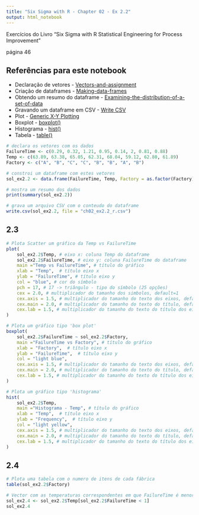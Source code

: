 ```yaml
---
title: "Six Sigma with R - Chapter 02 - Ex 2.2"
output: html_notebook
---
```


Exercícios do Livro "Six Sigma with R Statistical Engineering for Process Improvement"

página 46

## Referências para este notebook

* Declaração de vetores - [Vectors-and-assignment](https://cran.r-project.org/doc/manuals/r-release/R-intro.html#Vectors-and-assignment)
* Criação de dataframes - [Making-data-frames](https://cran.r-project.org/doc/manuals/r-release/R-intro.html#Making-data-frames)
* Obtendo um resumo do dataframe - [Examining-the-distribution-of-a-set-of-data](https://cran.r-project.org/doc/manuals/r-release/R-intro.html#Examining-the-distribution-of-a-set-of-data)
* Gravando um dataframe em CSV - [Write CSV](https://www.rdocumentation.org/packages/AlphaPart/versions/0.8.1/topics/write.csv)
* Plot - [Generic X-Y Plotting](https://www.rdocumentation.org/packages/graphics/versions/3.6.2/topics/plot)
* Boxplot - [boxplot()](https://www.rdocumentation.org/packages/graphics/versions/3.6.2/topics/boxplot)
* Histograma - [hist()](https://www.rdocumentation.org/packages/graphics/versions/3.6.2/topics/hist)
* Tabela - [table()](https://www.rdocumentation.org/packages/base/versions/3.6.2/topics/table)


```r
# declara os vetores com os dados
FailureTime <- c(0.29, 0.32, 1.21, 0.95, 0.14, 2, 0.81, 0.88)
Temp <- c(63.89, 63.38, 65.05, 62.31, 68.04, 59.12, 62.80, 61.89)
Factory <- c("A", "B", "C", "C", "B", "B", "A", "B")

# constroi um dataframe com estes vetores
sol_ex2.2 <- data.frame(FailureTime, Temp, Factory = as.factor(Factory))

# mostra um resumo dos dados
print(summary(sol_ex2.2))

# grava um arquivo CSV com o conteudo do dataframe
write.csv(sol_ex2.2, file = "ch02_ex2.2_r.csv")
```

## 2.3

```r
# Plota Scatter um gráfico da Temp vs FailureTime
plot(
    sol_ex2.2$Temp, # eixo x: coluna Temp do dataframe 
    sol_ex2.2$FailureTime, # eixo y: coluna FailureTime do dataframe 
    main ="Temp vs FailureTime", # título do gráfico
    xlab = "Temp",  # título eixo x
    ylab = "FailureTime", # título eixo y
    col = "blue", # cor do símbolo
    pch = 17, # 17 -> triângulo - tipo do símbolo (25 opções)
    cex = 2.0, # multiplicador do tamanho dos simbolos, default=1
    cex.axis = 1.5, # multiplicador do tamanho do texto dos eixos, default=1
    cex.main = 2.0, # multiplicador do tamanho do texto do título, default=1
    cex.lab = 1.5, # multiplicador do tamanho do texto do título dos eixos, default=1
)
```


```r
# Plota um gráfico tipo 'box plot'
boxplot(
    sol_ex2.2$FailureTime ~ sol_ex2.2$Factory,
    main ="FailureTime vs Factory", # título do gráfico
    xlab = "Factory",  # título eixo x
    ylab = "FailureTime",  # título eixo y
    col = "light blue",
    cex.axis = 1.5, # multiplicador do tamanho do texto dos eixos, default=1
    cex.main = 2.0, # multiplicador do tamanho do texto do título, default=1
    cex.lab = 1.5, # multiplicador do tamanho do texto do título dos eixos, default=1    
)
```


```r
# Plota um gráfico tipo 'histograma'
hist(
    sol_ex2.2$Temp,
    main ="Histograma - Temp", # título do gráfico
    xlab = "Temp",  # título eixo x
    ylab = "Frequency",  # título eixo y  
    col = "light yellow",
    cex.axis = 1.5, # multiplicador do tamanho do texto dos eixos, default=1
    cex.main = 2.0, # multiplicador do tamanho do texto do título, default=1
    cex.lab = 1.5, # multiplicador do tamanho do texto do título dos eixos, default=1
)
```


## 2.4

```r
# Plota uma tabela com o numero de itens de cada fábrica
table(sol_ex2.2$Factory)
```


```r
# Vector com as temperaturas correspondentes em que FailureTime é menor que 1
sol_ex2.4 <- sol_ex2.2$Temp[sol_ex2.2$FailureTime < 1]
sol_ex2.4
```

